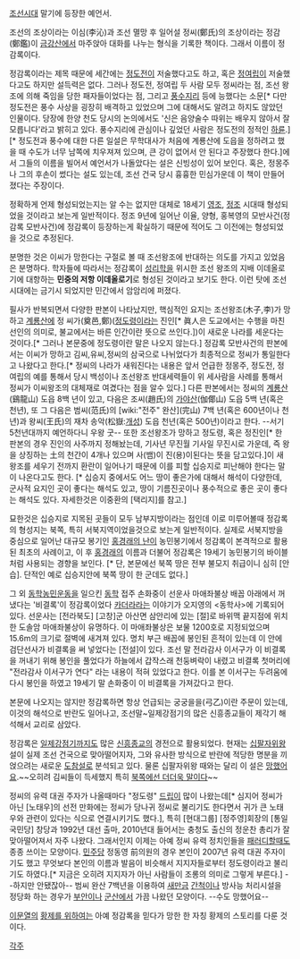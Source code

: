[[조선]]시대 말기에 등장한 예언서.

조선의 조상이라는 이심(李沁)과 조선 멸망 후 일어설 정씨(鄭氏)의 조상이라는 정감(鄭鑑)이 [[금강산]]에서 마주앉아 대화를 나누는 형식을 기록한 책이다. 그래서 이름이 정감록이다. 

정감록이라는 제목 때문에 세간에는 [[정도전]]이 저술했다고도 하고, 혹은 [[정여립]]이 저술했다고도 하지만 설득력은 없다. 그러나 정도전, 정여립 두 사람 모두 정씨라는 점, 조선 왕조에 의해 죽임을 당한 패자들이었다는 점, 그리고 [[풍수지리]] 등에 능했다는 소문[* 다만 정도전은 풍수 사상을 굉장히 배격하고 있었으며 그에 대해서도 알려고 하지도 않았던 인물이다. 당장에 한양 천도 당시의 논의에서도 '신은 음양술수 따위는 배우지 않아서 잘 모릅니다'라고 밝히고 있다. 풍수지리에 관심이나 깊었던 사람은 정도전의 정적인 [[하륜]].][* 정도전과 풍수에 대한 다른 일설은 무학대사가 처음에 계룡산에 도읍을 정하려고 했을 때 수도가 너무 남쪽에 치우져져 있으며, 큰 강이 없어서 안 된다고 주장했다 한다.]에서 그들의 이름을 빌어서 예언서가 나돌았다는 설은 신빙성이 있어 보인다. 혹은, 정몽주나 그의 후손이 썼다는 설도 있는데, 조선 건국 당시 흉흉한 민심가운데 이 책이 만들어졌다는 주장이다.

정확하게 언제 형성되었는지는 알 수는 없지만 대체로 18세기 [[영조]], [[정조]] 시대때 형성되었을 것이라고 보는게 일반적이다. 정조 9년에 일어난 이율, 양형, 홍복영의 모반사건(정감록 모반사건)에 정감록이 등장하는게 확실하기 때문에 적어도 그 이전에는 형성되었을 것으로 추정된다. 

분명한 것은 이씨가 망한다는 구절로 볼 때 조선왕조에 반대하는 의도를 가지고 있었음은 분명하다. 학자들에 따라서는 정감록이 [[성리학]]을 위시한 조선 왕조의 지배 이데올로기에 대항하는 '''민중의 저항 이데올로기'''로 형성된 것이라고 보기도 한다. 이런 탓에 조선시대에는 금기시 되었지만 민간에서 암암리에 퍼졌다.

필사가 반복되면서 다양한 판본이 나타났지만, 핵심적인 요지는 조선왕조(木子,李)가 망하고 [[계룡]]산에 정 씨가(奠邑,鄭)([[정도령]]이라는 진인[* 眞人은 도교에서는 수행을 마친 선인의 의미로, 불교에서는 바른 인간이란 뜻으로 쓰인다.])이 새로운 나라를 세운다는 것이다.[* 그러나 본문중에 정도령이란 말은 나오지 않는다.] 정감록 모반사건의 판본에서는 이씨가 망하고 김씨,유씨,정씨의 삼국으로 나뉘었다가 최종적으로 정씨가 통일한다고 나왔다고 한다.[* 정씨의 나라가 새워진다는 내용은 앞서 언급한 정몽주, 정도전, 정여립의 예를 통해서 당시 백성이나 조선왕조 반대세력들이 위 세사람을 사례를 통해서 정씨가 이씨왕조의 대체재로 여겼다는 점을 알수 있다.] 다른 판본에서는 정씨의 [[계룡산]](鷄龍山) 도읍 8백 년이 있고, 다음은 조씨(趙氏)의 [[가야산]](伽倻山) 도읍 5백 년(혹은 천년), 또 그 다음은 범씨(范氏)의 [wiki:"전주" 완산](完山) 7백 년(혹은 600년이나 천년)과 왕씨(王氏)의 재차 송악(松嶽:[[개성]]) 도읍 천년(혹은 500년)이라고 한다. --서기 5천년대까지 예언하다니 우왕 굿-- 또한 조선왕조가 망하고 정도령, 혹은 정진인[* 한 판본의 경우 진인의 사주까지 정해놨는데, 기사년 무진월 기사일 무진시로 가운데, 즉 왕을 상징하는 土의 천간이 4개나 있으며 사(뱀)이 진(용)이된다는 뜻을 담고있다.]이 새 왕조를 세우기 전까지 환란이 일어나기 때문에 이를 피할 십승지로 피난해야 한다는 말이 나온다고도 한다. [* 십승지 중에서도 어느 땅이 좋은가에 대해서 해석이 다양한데, 군사적 요지인 곳이 좋다는 해석도 있고, 땅이 기름진곳이나 풍수적으로 좋은 곳이 좋다는 해석도 있다. 자세한것은 이중환의 [택리지]를 참고.]

묘한것은 십승지로 지목된 곳들이 모두 남부지방이라는 점인데 이로 미루어볼때 정감록의 형성지는 북쪽, 특히 서북지역이었을것으로 보는게 일반적이다. 실제로 서북지방을 중심으로 일어난 대규모 봉기인 [[홍경래의 난]]이 농민봉기에서 정감록이 본격적으로 활용된 최초의 사례이고, 이 후 [[홍경래]]의 이름과 더불어 정감록은 19세기 농민봉기의 바이블처럼 사용되는 경향을 보인다. [* 단, 본문에선 북쪽 땅은 전부 불모지 취급이니 심히 [안습]. 단적인 예로 십승지안에 북쪽 땅이 한 군데도 없다.]

그 외 [[동학농민운동]]을 일으킨 [[동학]] 접주 손화중이 선운사 마애좌불상 배꼽 아래에서 꺼냈다는 '비결록'이 정감록이었다 [[카더라]]라는 이야기가 오지영의 <동학사>에 기록되어 있다. 선운사는 [전라북도] [고창]군 아산면 삼안리에 있는 [절]로 바위맥 끝지점에 위치한 도솔암 마애좌불상이 유명하다. 이 마애좌불상은 보물 1200호로 지정되었으며 15.6m의 크기로 절벽에 새겨져 있다. 명치 부근 배꼽에 봉인된 흔적이 있는데 이 안에 검단선사가 비결록을 써 넣었다는 [전설]이 있다. 조선 말 전라감사 이서구가 이 비결록을 꺼내기 위해 봉인을 풀었다가 하늘에서 갑작스래 천둥벼락이 내렸고 비결록 첫머리에 "전라감사 이서구가 연다" 라는 내용이 적혀 있었다고 한다. 이를 본 이서구는 두려움에 다시 봉인을 하였고 19세기 말 손화중이 이 비결록을 가져갔다고 한다.

본문에 나오지는 않지만 정감록하면 항상 언급되는 궁궁을을(弓乙)이란 주문이 있는데, 이것의 해석으로 반란도 일어나고, 조선말~일제강점기의 많은 신흥종교들이 제각기 해석해서 교리로 삼았다.

정감록은 [[일제강점기]]까지도 많은 [[신흥종교]]의 경전으로 활용되었다. 현재는 [[십팔자위왕]] 설이 실제 조선 건국으로 맞아떨어지자, 그와 유사한 방식으로 반란에 적당한 명분을 끼얹으려는 새로운 [[도참설]]로 분석되고 있다. 물론 십팔자위왕 때와는 달리 이 설은 [[망했어요]].~~오히려 김씨들이 득세했지 특히 [[북한|북쪽에선 더더욱 말이다]]~~

정씨의 유력 대권 주자가 나올때마다 "정도령" [[드립]]이 많이 나왔는데[* 심지어 정씨가 아닌 [노태우]의 선전 만화에는 정씨가 당나귀 정씨로 불리기도 한다면서 귀가 큰 노태우와 관련이 있다는 식으로 연결시키기도 했다.], 특히 [현대그룹] [정주영]회장의 [통일국민당] 창당과 1992년 대선 출마, 2010년대 들어서는 충청도 출신의 정운찬 총리가 잘 맞아떨어져서 자주 나왔다. 그래서인지 이제는 아예 정씨 유력 정치인들을 [[패러디]]할때도 종종 쓰이는 모양이다. [[민주당]] 정동영 前의원의 경우 본인이 2007년 유력 대권 주자이기도 했고 무엇보다 본인의 이름과 발음이 비슷해서 지지자들로부터 정도령이라고 불리기도 하였다.[* 지금은 오히려 지지자가 아닌 사람들이 조롱의 의미로 그렇게 부른다.] --하지만 안됐잖아-- 범씨 완산 7백년을 이용하여 [[새만금]] [[간척]]이나 방사능 처리시설을 정당화 하는 경우가 [[부안]]이나 [[군산]]에서 가끔 나왔던 모양이다. --수도 망했어요--

[[이문열]]의 [[황제를 위하여]]는 아예 정감록을 믿다가 망한 한 자칭 황제의 스토리를 다룬 것이다.


[[각주]]
